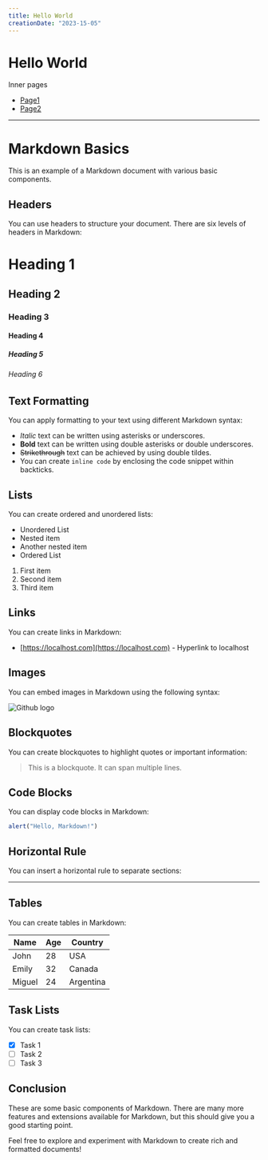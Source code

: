 ```yaml
---
title: Hello World
creationDate: "2023-15-05"
---
```


# Hello World

Inner pages
 * [Page1](/page1)
 * [Page2](/page2)

---
# Markdown Basics

This is an example of a Markdown document with various basic components.

## Headers

You can use headers to structure your document. There are six levels of headers in Markdown:

# Heading 1
## Heading 2
### Heading 3
#### Heading 4
##### Heading 5
###### Heading 6

## Text Formatting

You can apply formatting to your text using different Markdown syntax:

- *Italic* text can be written using asterisks or underscores.
- **Bold** text can be written using double asterisks or double underscores.
- ~~Strikethrough~~ text can be achieved by using double tildes.
- You can create `inline code` by enclosing the code snippet within backticks.

## Lists

You can create ordered and unordered lists:

- Unordered List
- Nested item
- Another nested item
- Ordered List
1. First item
2. Second item
3. Third item

## Links

You can create links in Markdown:

- [https://localhost.com](https://localhost.com) - Hyperlink to localhost


## Images

You can embed images in Markdown using the following syntax:

![Github logo](https://github.githubassets.com/images/modules/site/icons/footer/github-mark.svg)

## Blockquotes

You can create blockquotes to highlight quotes or important information:

> This is a blockquote.
> It can span multiple lines.

## Code Blocks

You can display code blocks in Markdown:

```javascript
alert("Hello, Markdown!")
```

## Horizontal Rule

You can insert a horizontal rule to separate sections:

---

## Tables

You can create tables in Markdown:

| Name     | Age | Country   |
|----------|-----|-----------|
| John     | 28  | USA       |
| Emily    | 32  | Canada    |
| Miguel   | 24  | Argentina |

## Task Lists

You can create task lists:

- [x] Task 1
- [ ] Task 2
- [ ] Task 3

## Conclusion

These are some basic components of Markdown. There are many more features and extensions available for Markdown, but this should give you a good starting point.

Feel free to explore and experiment with Markdown to create rich and formatted documents!
